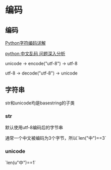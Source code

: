 = 编码 =

== 编码 ==

[[http://www.cnblogs.com/huxi/archive/2010/12/05/1897271.html|Python字符编码详解]]

[[http://blog.csdn.net/kiki113/article/details/4062063|python 中文乱码 问题深入分析]]

unicode -> encode("utf-8") -> utf-8

utf-8 -> decode("utf-8") -> unicode

== 字符串 ==
str和unicode均是basestring的子类
=== str ===
默认使用utf-8编码后的字节串

通常一个中文被编码为3个字节，所以`len("中")==3`

=== unicode ===
`len(u"中")==1`
